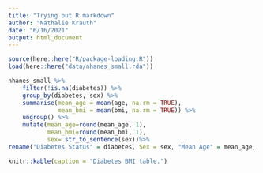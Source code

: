 ```yaml
---
title: "Trying out R markdown"
author: "Nathalie Krauth"
date: "6/16/2021"
output: html_document
---
```


```r
source(here::here("R/package-loading.R"))
load(here::here("data/nhanes_small.rda"))
```

```r
nhanes_small %>%
    filter(!is.na(diabetes)) %>% 
    group_by(diabetes, sex) %>% 
    summarise(mean_age = mean(age, na.rm = TRUE),
              mean_bmi = mean(bmi, na.rm = TRUE)) %>% 
    ungroup() %>% 
    mutate(mean_age=round(mean_age, 1), 
           mean_bmi=round(mean_bmi, 1), 
           sex= str_to_sentence(sex))%>% 
rename("Diabetes Status" = diabetes, Sex = sex, "Mean Age" = mean_age, "Mean BMI" = mean_bmi)%>% 

knitr::kable(caption = "Diabetes BMI table.")

```


